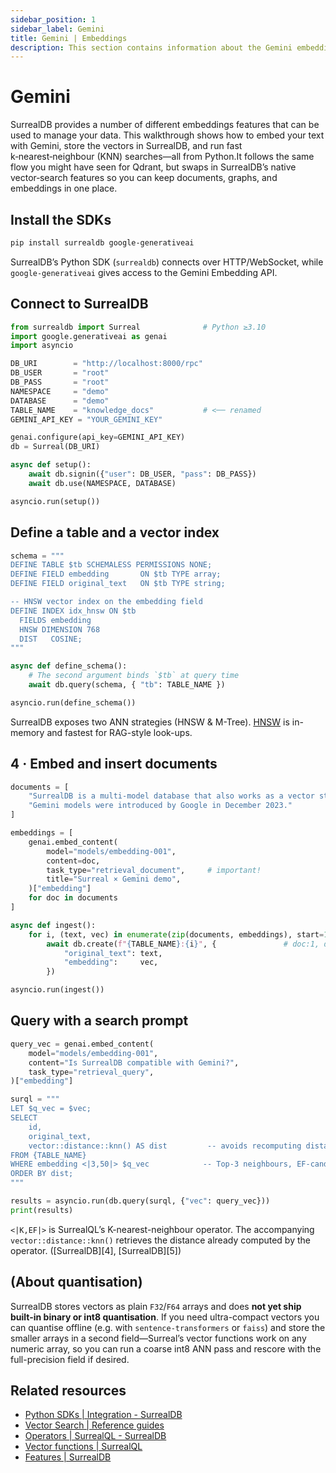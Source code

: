 ```yaml
---
sidebar_position: 1
sidebar_label: Gemini
title: Gemini | Embeddings
description: This section contains information about the Gemini embeddings feature of SurrealDB.
---
```


# Gemini

SurrealDB provides a number of different embeddings features that can be used to manage your data. This walkthrough shows how to embed your text with Gemini, store the vectors in SurrealDB, and run fast k‑nearest‑neighbour (KNN) searches—all from Python.It follows the same flow you might have seen for Qdrant, but swaps in SurrealDB’s native vector‑search features so you can keep documents, graphs, and embeddings in one place.

## Install the SDKs

```bash
pip install surrealdb google-generativeai
```

SurrealDB’s Python SDK (`surrealdb`) connects over HTTP/WebSocket, while `google-generativeai` gives access to the Gemini Embedding API.

## Connect to SurrealDB

```python
from surrealdb import Surreal              # Python ≥3.10
import google.generativeai as genai
import asyncio

DB_URI        = "http://localhost:8000/rpc"
DB_USER       = "root"
DB_PASS       = "root"
NAMESPACE     = "demo"
DATABASE      = "demo"
TABLE_NAME    = "knowledge_docs"           # <── renamed
GEMINI_API_KEY = "YOUR_GEMINI_KEY"

genai.configure(api_key=GEMINI_API_KEY)
db = Surreal(DB_URI)

async def setup():
    await db.signin({"user": DB_USER, "pass": DB_PASS})
    await db.use(NAMESPACE, DATABASE)

asyncio.run(setup())
```

## Define a table and a vector index

```python
schema = """
DEFINE TABLE $tb SCHEMALESS PERMISSIONS NONE;
DEFINE FIELD embedding       ON $tb TYPE array;
DEFINE FIELD original_text   ON $tb TYPE string;

-- HNSW vector index on the embedding field
DEFINE INDEX idx_hnsw ON $tb
  FIELDS embedding
  HNSW DIMENSION 768
  DIST   COSINE;
"""

async def define_schema():
    # The second argument binds `$tb` at query time
    await db.query(schema, { "tb": TABLE_NAME })

asyncio.run(define_schema())
```

SurrealDB exposes two ANN strategies (HNSW & M-Tree). [HNSW](/docs/surrealdb/reference-guide/vector-search) is in-memory and fastest for RAG-style look-ups. 

## 4 · Embed and insert documents

```python
documents = [
    "SurrealDB is a multi-model database that also works as a vector store.",
    "Gemini models were introduced by Google in December 2023."
]

embeddings = [
    genai.embed_content(
        model="models/embedding-001",
        content=doc,
        task_type="retrieval_document",     # important!
        title="Surreal × Gemini demo",
    )["embedding"]
    for doc in documents
]

async def ingest():
    for i, (text, vec) in enumerate(zip(documents, embeddings), start=1):
        await db.create(f"{TABLE_NAME}:{i}", {               # doc:1, doc:2 …
            "original_text": text,
            "embedding":     vec,
        })

asyncio.run(ingest())
```

## Query with a search prompt

```python
query_vec = genai.embed_content(
    model="models/embedding-001",
    content="Is SurrealDB compatible with Gemini?",
    task_type="retrieval_query",
)["embedding"]

surql = """
LET $q_vec = $vec;
SELECT
    id,
    original_text,
    vector::distance::knn() AS dist         -- avoids recomputing distance
FROM {TABLE_NAME}
WHERE embedding <|3,50|> $q_vec            -- Top-3 neighbours, EF-candidate list = 50
ORDER BY dist;
"""

results = asyncio.run(db.query(surql, {"vec": query_vec}))
print(results)
```

`<|K,EF|>` is SurrealQL’s K-nearest-neighbour operator. The accompanying `vector::distance::knn()` retrieves the distance already computed by the operator. ([SurrealDB][4], [SurrealDB][5])

## (About quantisation)

SurrealDB stores vectors as plain `F32`/`F64` arrays and does **not yet ship built-in binary or int8 quantisation**. If you need ultra-compact vectors you can quantise offline (e.g. with `sentence-transformers` or `faiss`) and store the smaller arrays in a second field—Surreal’s vector functions work on any numeric array, so you can run a coarse int8 ANN pass and rescore with the full-precision field if desired.


## Related resources
- [Python SDKs | Integration - SurrealDB](/docs/sdk/python)
- [Vector Search | Reference guides](/docs/surrealdb/reference-guide/vector-search)
- [Operators | SurrealQL - SurrealDB](/docs/surrealql/operators)
- [Vector functions | SurrealQL](/docs/surrealql/functions/database/vector)
- [Features | SurrealDB](/features)
